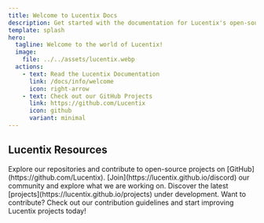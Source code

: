 ```yaml
---
title: Welcome to Lucentix Docs
description: Get started with the documentation for Lucentix's open-source projects.
template: splash
hero:
  tagline: Welcome to the world of Lucentix!
  image:
    file: ../../assets/lucentix.webp
  actions:
    - text: Read the Lucentix Documentation
      link: /docs/info/welcome
      icon: right-arrow
    - text: Check out our GitHub Projects
      link: https://github.com/Lucentix
      icon: github
      variant: minimal
---
```



## Lucentix Resources

<CardGrid stagger>
	<Card title="Lucentix GitHub" icon="github">
		Explore our repositories and contribute to open-source projects on [GitHub](https://github.com/Lucentix).
	</Card>
	<Card title="Lucentix Community" icon="discord">
		[Join](https://lucentix.github.io/discord) our community and explore what we are working on.
	</Card>
	<Card title="Lucentix Projects" icon="list-format">
		Discover the latest [projects](https://lucentix.github.io/projects) under development.
	</Card>
	<Card title="Contribute" icon="heart">
		Want to contribute? Check out our contribution guidelines and start improving Lucentix projects today!
	</Card>
</CardGrid>
